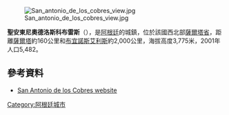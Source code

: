 [[Image:San_antonio_de_los_cobres_view.jpg|right]]

{{Coord|24|13|32|S|66|19|9|W|display=title}}

'''聖安東尼奧德洛斯科布雷斯'''（{{lang-es|San Antonio de los Cobres}}），是[[阿根廷|阿根廷]]的城鎮，位於該國西北部[[薩爾塔省|薩爾塔省]]，距離[[薩爾塔|薩爾塔]]約160公里和[[布宜諾斯艾利斯|布宜諾斯艾利斯]]約2,000公里，海拔高度3,775米，2001年人口5,482。

==參考資料==
*{{es icon}} [https://web.archive.org/web/20090221014747/http://www.vivirenloscobres.com.ar/ San Antonio de los Cobres website]

{{Argentina-geo-stub}}
[[Category:阿根廷城市|Category:阿根廷城市]]